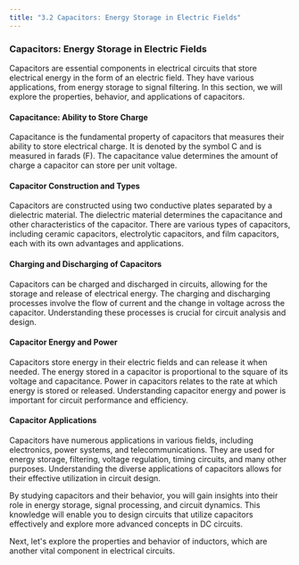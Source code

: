 ```yaml
---
title: "3.2 Capacitors: Energy Storage in Electric Fields"
---
```


### Capacitors: Energy Storage in Electric Fields

Capacitors are essential components in electrical circuits that store electrical energy in the form of an electric field. They have various applications, from energy storage to signal filtering. In this section, we will explore the properties, behavior, and applications of capacitors.

#### Capacitance: Ability to Store Charge

Capacitance is the fundamental property of capacitors that measures their ability to store electrical charge. It is denoted by the symbol C and is measured in farads (F). The capacitance value determines the amount of charge a capacitor can store per unit voltage.

#### Capacitor Construction and Types

Capacitors are constructed using two conductive plates separated by a dielectric material. The dielectric material determines the capacitance and other characteristics of the capacitor. There are various types of capacitors, including ceramic capacitors, electrolytic capacitors, and film capacitors, each with its own advantages and applications.

#### Charging and Discharging of Capacitors

Capacitors can be charged and discharged in circuits, allowing for the storage and release of electrical energy. The charging and discharging processes involve the flow of current and the change in voltage across the capacitor. Understanding these processes is crucial for circuit analysis and design.

#### Capacitor Energy and Power

Capacitors store energy in their electric fields and can release it when needed. The energy stored in a capacitor is proportional to the square of its voltage and capacitance. Power in capacitors relates to the rate at which energy is stored or released. Understanding capacitor energy and power is important for circuit performance and efficiency.

#### Capacitor Applications

Capacitors have numerous applications in various fields, including electronics, power systems, and telecommunications. They are used for energy storage, filtering, voltage regulation, timing circuits, and many other purposes. Understanding the diverse applications of capacitors allows for their effective utilization in circuit design.

By studying capacitors and their behavior, you will gain insights into their role in energy storage, signal processing, and circuit dynamics. This knowledge will enable you to design circuits that utilize capacitors effectively and explore more advanced concepts in DC circuits.

Next, let's explore the properties and behavior of inductors, which are another vital component in electrical circuits.
